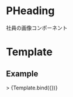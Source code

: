 
<Meta title="Atoms/PHeading" component={PHeading} />

# PHeading

社員の画像コンポーネント

# Template

## Example

<Canvas>
  <Story
    name="PHeading"
    args={{
      tag: "h1",
      text: "Heading"
    }}>
  >
    {Template.bind({})}
  </Story>
</Canvas>

<Props story="PHeading" />
